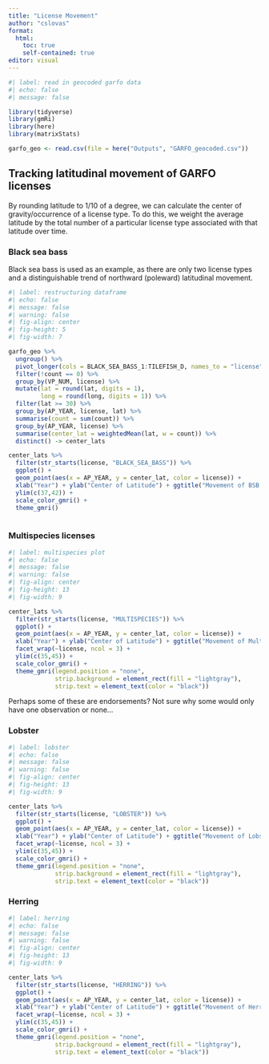 ```yaml
---
title: "License Movement"
author: "cslovas"
format: 
  html:
    toc: true
    self-contained: true
editor: visual
---
```


```r
#| label: read in geocoded garfo data
#| echo: false
#| message: false

library(tidyverse)
library(gmRi)
library(here)
library(matrixStats)

garfo_geo <- read.csv(file = here("Outputs", "GARFO_geocoded.csv"))

```

## Tracking latitudinal movement of GARFO licenses
By rounding latitude to 1/10 of a degree, we can calculate the center of gravity/occurrence of a license type. To do this, we weight the average latitude by the total number of a particular license type associated with that latitude over time.

### Black sea bass
Black sea bass is used as an example, as there are only two license types and a distinguishable trend of northward (poleward) latitudinal movement. 
```r
#| label: restructuring dataframe
#| echo: false
#| message: false
#| warning: false
#| fig-align: center
#| fig-height: 5
#| fig-width: 7 

garfo_geo %>%
  ungroup() %>%
  pivot_longer(cols = BLACK_SEA_BASS_1:TILEFISH_D, names_to = "license", values_to = "count") %>%
  filter(!count == 0) %>%
  group_by(VP_NUM, license) %>%
  mutate(lat = round(lat, digits = 1),
         long = round(long, digits = 1)) %>%
  filter(lat >= 30) %>%
  group_by(AP_YEAR, license, lat) %>%
  summarise(count = sum(count)) %>%
  group_by(AP_YEAR, license) %>%
  summarise(center_lat = weightedMean(lat, w = count)) %>%
  distinct() -> center_lats

center_lats %>% 
  filter(str_starts(license, "BLACK_SEA_BASS")) %>% 
  ggplot() +
  geom_point(aes(x = AP_YEAR, y = center_lat, color = license)) +
  xlab("Year") + ylab("Center of Latitude") + ggtitle("Movement of BSB Licenses") +
  ylim(c(37,42)) +
  scale_color_gmri() + 
  theme_gmri()
  
```
### Multispecies licenses
```r
#| label: multispecies plot
#| echo: false
#| message: false
#| warning: false
#| fig-align: center
#| fig-height: 13
#| fig-width: 9 

center_lats %>% 
  filter(str_starts(license, "MULTISPECIES")) %>% 
  ggplot() +
  geom_point(aes(x = AP_YEAR, y = center_lat, color = license)) +
  xlab("Year") + ylab("Center of Latitude") + ggtitle("Movement of Multispecies Licenses") +
  facet_wrap(~license, ncol = 3) + 
  ylim(c(35,45)) +
  scale_color_gmri() + 
  theme_gmri(legend.position = "none",
             strip.background = element_rect(fill = "lightgray"),
             strip.text = element_text(color = "black"))
```
Perhaps some of these are endorsements? Not sure why some would only have one observation or none... 

### Lobster
```r
#| label: lobster
#| echo: false
#| message: false
#| warning: false
#| fig-align: center
#| fig-height: 13
#| fig-width: 9 

center_lats %>% 
  filter(str_starts(license, "LOBSTER")) %>% 
  ggplot() +
  geom_point(aes(x = AP_YEAR, y = center_lat, color = license)) +
  xlab("Year") + ylab("Center of Latitude") + ggtitle("Movement of Lobster Licenses") +
  facet_wrap(~license, ncol = 3) + 
  ylim(c(35,45)) +
  scale_color_gmri() + 
  theme_gmri(legend.position = "none",
             strip.background = element_rect(fill = "lightgray"),
             strip.text = element_text(color = "black"))
```

### Herring
```r
#| label: herring
#| echo: false
#| message: false
#| warning: false
#| fig-align: center
#| fig-height: 13
#| fig-width: 9 

center_lats %>% 
  filter(str_starts(license, "HERRING")) %>% 
  ggplot() +
  geom_point(aes(x = AP_YEAR, y = center_lat, color = license)) +
  xlab("Year") + ylab("Center of Latitude") + ggtitle("Movement of Herring Licenses") +
  facet_wrap(~license, ncol = 3) + 
  ylim(c(35,45)) +
  scale_color_gmri() + 
  theme_gmri(legend.position = "none",
             strip.background = element_rect(fill = "lightgray"),
             strip.text = element_text(color = "black"))
```